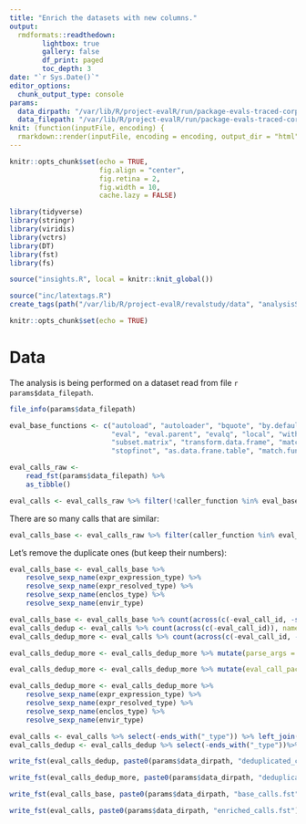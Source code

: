 ```yaml
---
title: "Enrich the datasets with new columns."
output:
  rmdformats::readthedown:
        lightbox: true
        gallery: false
        df_print: paged
        toc_depth: 3
date: "`r Sys.Date()`"
editor_options: 
  chunk_output_type: console
params:
  data_dirpath: "/var/lib/R/project-evalR/run/package-evals-traced-corpus.5/"
  data_filepath: "/var/lib/R/project-evalR/run/package-evals-traced-corpus.5/calls.fst"
knit: (function(inputFile, encoding) {
  rmarkdown::render(inputFile, encoding = encoding, output_dir = "html") })
---
```


```r
knitr::opts_chunk$set(echo = TRUE,
                      fig.align = "center",
                      fig.retina = 2,
                      fig.width = 10,
                      cache.lazy = FALSE)

library(tidyverse)
library(stringr)
library(viridis)
library(vctrs)
library(DT)
library(fst)
library(fs)

source("insights.R", local = knitr::knit_global())

source("inc/latextags.R")
create_tags(path("/var/lib/R/project-evalR/revalstudy/data", "analysisStable.tex"), prefix="", default=TRUE)
```


```r
knitr::opts_chunk$set(echo = TRUE)
```


# Data

The analysis is being performed on a dataset read from file `r params$data_filepath`.

```r
file_info(params$data_filepath)
```

```r
eval_base_functions <- c("autoload", "autoloader", "bquote", "by.default", "by.data.frame", "invokeRestartInteractively", "Ops.data.frame", "dget", 
                         "eval", "eval.parent", "evalq", "local", "with.default", "within.data.frame", "within.list", "replicate", "subset.data.frame",
                         "subset.matrix", "transform.data.frame", "match.arg", "char.expand", "max.col", "parseNamespaceFile", "source", "sys.source",
                         "stopfinot", "as.data.frane.table", "match.fun", "trace", "untrace", ".doTrace")
```


```r
eval_calls_raw <-
    read_fst(params$data_filepath) %>%
    as_tibble()

eval_calls <- eval_calls_raw %>% filter(!caller_function %in% eval_base_functions)
```

There are so many calls that are similar:
```r
eval_calls_base <- eval_calls_raw %>% filter(caller_function %in% eval_base_functions) 
```

Let's remove the duplicate ones (but keep their numbers):


```r
eval_calls_base <- eval_calls_base %>% 
    resolve_sexp_name(expr_expression_type) %>%
    resolve_sexp_name(expr_resolved_type) %>%
    resolve_sexp_name(enclos_type) %>%
    resolve_sexp_name(envir_type)
```



```r
eval_calls_base <- eval_calls_base %>% count(across(c(-eval_call_id, -starts_with("caller_stack"))), name = "nb_ev_calls") 
eval_calls_dedup <- eval_calls %>% count(across(c(-eval_call_id)), name = "nb_eval_calls")
eval_calls_dedup_more <- eval_calls %>% count(across(c(-eval_call_id, -starts_with("caller_stack"))), name = "nb_ev_calls") 
```

```r
eval_calls_dedup_more <- eval_calls_dedup_more %>% mutate(parse_args = map(expr_parsed_expression, function(e) { if(!is.na(e) && str_starts(e, "(parse|str2lang|str2expression)\\("))   extract_args_parse(e) else list() }))  %>% unnest_wider(parse_args)
```

```r
eval_calls_dedup_more <- eval_calls_dedup_more %>% mutate(eval_call_package = map2_chr(eval_call_srcref, file, extract_package_name)) 
```

```r
eval_calls_dedup_more <- eval_calls_dedup_more %>% 
    resolve_sexp_name(expr_expression_type) %>%
    resolve_sexp_name(expr_resolved_type) %>%
    resolve_sexp_name(enclos_type) %>%
    resolve_sexp_name(envir_type)
```

```r
eval_calls <- eval_calls %>% select(-ends_with("_type")) %>% left_join(eval_calls_dedup_more)
eval_calls_dedup <- eval_calls_dedup %>% select(-ends_with("_type"))%>% left_join(eval_calls_dedup_more)
```


```r
write_fst(eval_calls_dedup, paste0(params$data_dirpath, "deduplicated_calls.fst"))

write_fst(eval_calls_dedup_more, paste0(params$data_dirpath, "deduplicated_more_calls.fst"))

write_fst(eval_calls_base, paste0(params$data_dirpath, "base_calls.fst"))

write_fst(eval_calls, paste0(params$data_dirpath, "enriched_calls.fst"))
```


